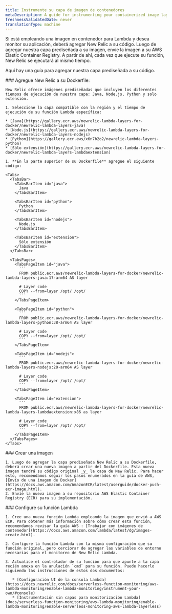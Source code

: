 ```yaml
---
title: Instrumente su capa de imagen de contenedores
metaDescription: A guide for instrumenting your containerized image layer with New Relic.
freshnessValidatedDate: never
translationType: machine
---
```


Si está empleando una imagen en contenedor para Lambda y desea monitor su aplicación, deberá agregar New Relic a su código. Luego de agregar nuestra capa prediseñada a su imagen, envíe la imagen a su AWS Elastic Container Registry. A partir de ahí, cada vez que ejecute su función, New Relic se ejecutará al mismo tiempo.

Aquí hay una guía para agregar nuestra capa prediseñada a su código.

<Steps>
  <Step>
    ### Agregue New Relic a su Dockerfile:

    New Relic ofrece imágenes prediseñadas que incluyen los diferentes tiempos de ejecución de nuestra capa: Java, Node.js, Python y solo extensión.

    1. Seleccione la capa compatible con la región y el tiempo de ejecución de su función Lambda específica:

    * [Java](https://gallery.ecr.aws/newrelic-lambda-layers-for-docker/newrelic-lambda-layers-java)
    * [Node.js](https://gallery.ecr.aws/newrelic-lambda-layers-for-docker/newrelic-lambda-layers-nodejs)
    * [Python](https://gallery.ecr.aws/x6n7b2o2/newrelic-lambda-layers-python)
    * [Sólo extensión](https://gallery.ecr.aws/newrelic-lambda-layers-for-docker/newrelic-lambda-layers-lambdaextension)

    1. **En la parte superior de su Dockerfile** agregue el siguiente código:

    <Tabs>
      <TabsBar>
        <TabsBarItem id="java">
          Java
        </TabsBarItem>

        <TabsBarItem id="python">
          Python
        </TabsBarItem>

        <TabsBarItem id="nodejs">
          Node.js
        </TabsBarItem>

        <TabsBarItem id="extension">
          Sólo extensión
        </TabsBarItem>
      </TabsBar>

      <TabsPages>
        <TabsPageItem id="java">
          ```
          FROM public.ecr.aws/newrelic-lambda-layers-for-docker/newrelic-lambda-layers-java:17-arm64 AS layer

          # Layer code
          COPY --from=layer /opt/ /opt/
          ```
        </TabsPageItem>

        <TabsPageItem id="python">
          ```
          FROM public.ecr.aws/newrelic-lambda-layers-for-docker/newrelic-lambda-layers-python:38-arm64 AS layer

          # Layer code
          COPY --from=layer /opt/ /opt/
          ```
        </TabsPageItem>

        <TabsPageItem id="nodejs">
          ```
          FROM public.ecr.aws/newrelic-lambda-layers-for-docker/newrelic-lambda-layers-nodejs:20-arm64 AS layer

          # Layer code
          COPY --from=layer /opt/ /opt/
          ```
        </TabsPageItem>

        <TabsPageItem id="extension">
          ```
          FROM public.ecr.aws/newrelic-lambda-layers-for-docker/newrelic-lambda-layers-lambdaextension:x86 as layer

          # Layer code
          COPY --from=layer /opt/ /opt/
          ```
        </TabsPageItem>
      </TabsPages>
    </Tabs>
  </Step>

  <Step>
    ### Crear una imagen

    1. Luego de agregar la capa prediseñada New Relic a su Dockerfile, deberá crear una nueva imagen a partir del Dockerfile. Esta nueva imagen tendrá su código original _y_ la capa de New Relic. Para hacer esto, recomendamos seguir los pasos enumerados en la guía de AWS, [Envío de una imagen de Docker](https://docs.aws.amazon.com/AmazonECR/latest/userguide/docker-push-ecr-image.html).
    2. Envíe la nueva imagen a su repositorio AWS Elastic Container Registry (ECR) para su implementación.
  </Step>

  <Step>
    ### Configure su función Lambda

    1. Cree una nueva función Lambda empleando la imagen que envió a AWS ECR. Para obtener más información sobre cómo crear esta función, recomendamos revisar la guía AWS : [Trabajar con imágenes de contenedor](https://docs.aws.amazon.com/lambda/latest/dg/images-create.html).

    2. Configure la función Lambda con la misma configuración que su función original, pero cerciorar de agregar las variables de entorno necesarias para el monitoreo de New Relic Lambda.

    3. Actualice el controlador de su función para que apunte a la capa recién anexa en la anulación `cmd` para su función. Puede hacerlo siguiendo las instrucciones de estos dos documentos:

       * [Configuración UI de la consola Lambda](https://docs.newrelic.com/docs/serverless-function-monitoring/aws-lambda-monitoring/enable-lambda-monitoring/instrument-your-own/#console)
       * [Instrumentación sin capas para monitorización Lambda](docs/serverless-function-monitoring/aws-lambda-monitoring/enable-lambda-monitoring/enable-serverless-monitoring-aws-lambda-layerless)
  </Step>
</Steps>